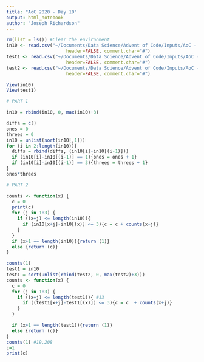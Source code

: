 ```yaml
---
title: "AoC 2020 - Day 10"
output: html_notebook
author: "Joseph Richardson"
---
```



```r
rm(list = ls()) #Clear the environment
in10 <- read.csv("~/Documents/Data Science/Advent of Code/Inputs/AoC - Day 10 - Sheet1.csv", 
                      header=FALSE, comment.char="#")
test1 <- read.csv("~/Documents/Data Science/Advent of Code/Inputs/AoC - Day 10 test 1 - Sheet1.csv", 
                      header=FALSE, comment.char="#")
test2 <- read.csv("~/Documents/Data Science/Advent of Code/Inputs/AoC - Day 10 test 2 - Sheet1.csv", 
                      header=FALSE, comment.char="#")

View(in10)
View(test1)

# PART 1

in10 = rbind(in10, 0, max(in10)+3)

diffs = c()
ones = 0
threes = 0
in10 = unlist(sort(in10[,1]))
for (i in 2:length(in10)){
  diffs = rbind(diffs, (in10[i]-in10[(i-1)]))
  if (in10[i]-in10[(i-1)] == 1){ones = ones + 1}
  if (in10[i]-in10[(i-1)] == 3){threes = threes + 1}
}
ones*threes

# PART 2

counts <- function(x) {
  c = 0
  print(c)
  for (j in 1:3) {
    if ((x+j) <= length(in10)){
      if (in10[x+j]-in10[(x)] <= 3){c = c + counts(x+j)}
    }
  }
  if (x+1 == length(in10)){return (1)}
  else {return (c)}
}

counts(1)
test1 = in10
test1 = sort(unlist(rbind(test2, 0, max(test2)+3)))
counts <- function(x) {
  c = 0
  for (j in 1:3) {
    if ((x+j) <= length(test1)){ #13
      if ((test1[x+j]-test1[(x)]) <= 3){c = c  + counts(x+j)}
    }
  }

  if (x+1 == length(test1)){return (1)}
  else {return (c)}
}
counts(1) #19,208
c=1
print(c)
```


